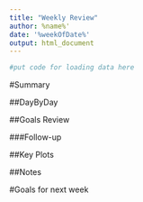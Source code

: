 ```yaml
---
title: "Weekly Review"
author: %name%'
date: '%weekOfDate%'
output: html_document
---
```

```r
#put code for loading data here 
```

#Summary 
      

##DayByDay

##Goals Review


###Follow-up


##Key Plots


##Notes

#Goals for next week



